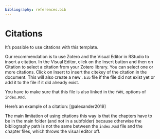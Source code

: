 ```yaml
---
bibliography: references.bib
---
```


# Citations

It's possible to use citations with this template.

Our recommendation is to use Zotero and the Visual Editor in RStudio to insert a citation. In the Visual Editor, click on the Insert button and then on Citation to select a citation from your Zotero library. You can select one or more citations. Click on Insert to insert the citekey of the citation in the document. This will also create a new `.bib` file if the file did not exist yet or add it to the file if it did already exist.

You have to make sure that this file is also linked in the `YAML` options of `index.Rmd`.

Here's an example of a citation: [@alexander2019]

The main limitation of using citations this way is that the chapters have to be in the main folder (and not in a subfolder) because otherwise the bibliography path is not the same between the `index.Rmd` file and the chapter files, which throws the visual editor off.
